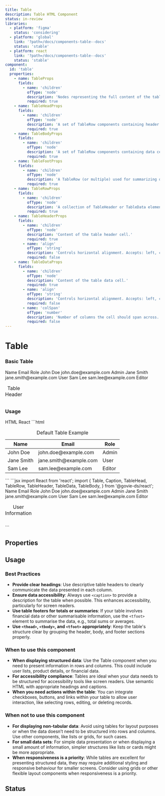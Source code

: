 ```yaml
---
title: Table
description: Table HTML Component
status: in-review
libraries:
  - platform: 'figma'
    status: 'considering'
  - platform: 'global'
    link: '?path=/docs/components-table--docs'
    status: 'stable'
  - platform: react
    link: '?path=/docs/components-table--docs'
    status: 'stable'
component:
  id: 'table'
  properties:
    - name: TableProps
      fields:
        - name: 'children'
          ofType: 'node'
          description: 'Nodes representing the full content of the table, including TableHead, TableBody, and optionally TableFoot.'
          required: true
    - name: TableHeadProps
      fields:
        - name: 'children'
          ofType: 'node'
          description: 'A set of TableRow components containing header cells (TableHeader).'
          required: true
    - name: TableBodyProps
      fields:
        - name: 'children'
          ofType: 'node'
          description: 'A set of TableRow components containing data cells (TableData).'
          required: true
    - name: TableFootProps
      fields:
        - name: 'children'
          ofType: 'node'
          description: 'A TableRow (or multiple) used for summarizing data or adding footer content.'
          required: true
    - name: TableRowProps
      fields:
        - name: 'children'
          ofType: 'node'
          description: 'A collection of TableHeader or TableData elements within a row.'
          required: true
    - name: TableHeaderProps
      fields:
        - name: 'children'
          ofType: 'node'
          description: 'Content of the table header cell.'
          required: true
        - name: 'align'
          ofType: 'string'
          description: 'Controls horizontal alignment. Accepts: left, center, right.'
          required: false
    - name: TableDataProps
      fields:
        - name: 'children'
          ofType: 'node'
          description: 'Content of the table data cell.'
          required: true
        - name: 'align'
          ofType: 'string'
          description: 'Controls horizontal alignment. Accepts: left, center, right.'
          required: false
        - name: 'colSpan'
          ofType: 'number'
          description: 'Number of columns the cell should span across.'
          required: false
---
```


# Table

### Basic Table

<ComponentContainer>
  <Table>
    <Caption>Table Header</Caption>
    <TableHead>
      <TableRow>
        <TableHeader>Name</TableHeader>
        <TableHeader>Email</TableHeader>
        <TableHeader>Role</TableHeader>
      </TableRow>
    </TableHead>
    <TableBody>
      <TableRow>
        <TableData>John Doe</TableData>
        <TableData>john.doe@example.com</TableData>
        <TableData>Admin</TableData>
      </TableRow>
      <TableRow>
        <TableData>Jane Smith</TableData>
        <TableData>jane.smith@example.com</TableData>
        <TableData>User</TableData>
      </TableRow>
      <TableRow>
        <TableData>Sam Lee</TableData>
        <TableData>sam.lee@example.com</TableData>
        <TableData>Editor</TableData>
      </TableRow>
    </TableBody>
  </Table>
</ComponentContainer>

### Usage

<Tabs id="tab1">
  <TabList>
    <TabItem value="tab11" checked>HTML</TabItem>
    <TabItem value="tab13">React</TabItem>
  </TabList>
  <TabPanel value="tab11">        
    ```html
    <table class="gi-table">
      <caption class="gi-table-caption-text gi-text-lg">Default Table Example</caption>
      <thead>
        <tr>
          <th class="gi-table-th">Name</th>
          <th class="gi-table-th">Email</th>
          <th class="gi-table-th">Role</th>
        </tr>
      </thead>
      <tbody>
        <tr>
          <td class="gi-table-td">John Doe</td>
          <td class="gi-table-td">john.doe@example.com</td>
          <td class="gi-table-td">Admin</td>
        </tr>
        <tr>
          <td class="gi-table-td">Jane Smith</td>
          <td class="gi-table-td">jane.smith@example.com</td>
          <td class="gi-table-td">User</td>
        </tr>
        <tr>
          <td class="gi-table-td">Sam Lee</td>
          <td class="gi-table-td">sam.lee@example.com</td>
          <td class="gi-table-td">Editor</td>
        </tr>
      </tbody>
    </table>
    ```
  </TabPanel>
  <TabPanel value="tab13">
    ```jsx
    import React from 'react';
    import {
      Table,
      Caption,
      TableHead,
      TableRow,
      TableHeader,
      TableData,
      TableBody,
    } from '@govie-ds/react';
  <Table>
    <Caption>
      User Information
    </Caption>
    <TableHead>
      <TableRow>
        <TableHeader>
          Name
        </TableHeader>
        <TableHeader>
          Email
        </TableHeader>
        <TableHeader>
          Role
        </TableHeader>
      </TableRow>
    </TableHead>
    <TableBody>
      <TableRow>
        <TableData>
          John Doe
        </TableData>
        <TableData>
          john.doe@example.com
        </TableData>
        <TableData>
          Admin
        </TableData>
      </TableRow>
      <TableRow>
        <TableData>
          Jane Smith
        </TableData>
        <TableData>
          jane.smith@example.com
        </TableData>
        <TableData>
          User
        </TableData>
      </TableRow>
      <TableRow>
        <TableData>
          Sam Lee
        </TableData>
        <TableData>
          sam.lee@example.com
        </TableData>
        <TableData>
          Editor
        </TableData>
      </TableRow>
    </TableBody>
  </Table>
  ```
  </TabPanel>
</Tabs>

## Properties

<ComponentPropertiesTable componentId="table" />

## Usage

### Best Practices

- **Provide clear headings**: Use descriptive table headers to clearly communicate the data presented in each column.
- **Ensure data accessibility**: Always use `<caption>` to provide a description for the table when possible. This enhances accessibility, particularly for screen readers.
- **Use table footers for totals or summaries**: If your table involves financial data or other summarisable information, use the `<tfoot>` element to summarise the data, e.g., total sums or averages.
- **Use `<thead>`, `<tbody>`, and `<tfoot>` appropriately**: Keep the table's structure clear by grouping the header, body, and footer sections properly.

### When to use this component

- **When displaying structured data**: Use the Table component when you need to present information in rows and columns. This could include user lists, product details, or financial data.
- **For accessibility compliance**: Tables are ideal when your data needs to be structured for accessibility tools like screen readers. Use semantic HTML with appropriate headings and captions.
- **When you need actions within the table**: You can integrate checkboxes, buttons, and links within your table to allow user interaction, like selecting rows, editing, or deleting records.

### When not to use this component

- **For displaying non-tabular data**: Avoid using tables for layout purposes or when the data doesn’t need to be structured into rows and columns. Use other components, like lists or grids, for such cases.
- **For small data sets**: For simple data presentation or when displaying a small amount of information, simpler structures like lists or cards might be more appropriate.
- **When responsiveness is a priority**: While tables are excellent for presenting structured data, they may require additional styling and responsive behaviour for smaller screens. Consider using grids or other flexible layout components when responsiveness is a priority.

## Status

<ComponentStatusBlock componentId="table" />
